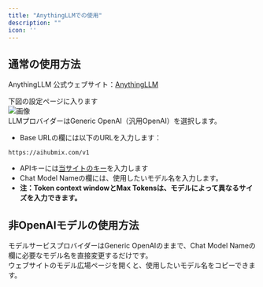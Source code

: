 ```yaml
---
title: "AnythingLLMでの使用"
description: ""
icon: ''
---
```


## 通常の使用方法

AnythingLLM 公式ウェブサイト：[AnythingLLM](https://anythingllm.com/)  

下図の設定ページに入ります  
![画像](../media/any1.png)  
LLMプロバイダーはGeneric OpenAI（汎用OpenAI）を選択します。  
- Base URLの欄には以下のURLを入力します：
``` 
https://aihubmix.com/v1
```
- APIキーには[当サイトのキー](https://aihubmix.com/token)を入力します  
- Chat Model Nameの欄には、使用したいモデル名を入力します。  
- **注：Token context windowとMax Tokensは、モデルによって異なるサイズを入力できます。**  

## 非OpenAIモデルの使用方法

モデルサービスプロバイダーはGeneric OpenAIのままで、Chat Model Nameの欄に必要なモデル名を直接変更するだけです。  
ウェブサイトのモデル広場ページを開くと、使用したいモデル名をコピーできます。